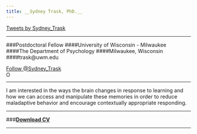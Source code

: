 ```yaml
---
title: __Sydney Trask, PhD.__
---
```

<a class="twitter-timeline" data-width="450" data-height="1000" href="https://twitter.com/Sydney_Trask">Tweets by Sydney_Trask</a> <script async src="//platform.twitter.com/widgets.js" charset="utf-8"></script>
---

###Postdoctoral Fellow
####University of Wisconsin - Milwaukee  
####The Department of Psychology
####Milwaukee, Wisconsin  
####trask@uwm.edu

<a href="https://twitter.com/Sydney_Trask?ref_src=twsrc%5Etfw" class="twitter-follow-button" data-show-count="false">Follow @Sydney_Trask</a><script async src="https://platform.twitter.com/widgets.js" charset="utf-8"></script>

<div itemscope itemtype="https://schema.org/Person"><a itemprop="sameAs" content="https://orcid.org/0000-0002-4396-5334" href="https://orcid.org/0000-0002-4396-5334" target="orcid.widget" rel="noopener noreferrer" style="vertical-align:top;"><img src="https://orcid.org/sites/default/files/images/orcid_16x16.png" style="width:1em;margin-right:.5em;" alt="ORCID iD icon"></a></div>

---

I am interested in the ways the brain changes in response to learning and how we can access and manipulate these memories in order to reduce maladaptive behavior and encourage contextually appropriate responding. 

___

###[__Download CV__](pubs/Trask CV.pdf)

___ 






